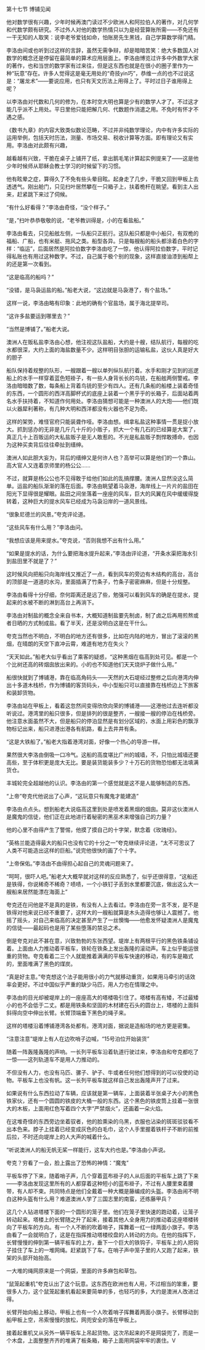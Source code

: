 

第十七节 博铺见闻

他对数学很有兴趣，少年时候再澳门读过不少欧洲人和阿拉伯人的著作，对几何学和代数学颇有研究。不过外人对他的数学热情只以为是经营算账所需――不免还有一干无知的人取笑：说李老爷爱钱如命，怕账房先生黑钱，自己学算数学得门精。

李洛由间或也听到过这样的言辞，虽然无需争辩，却是暗暗苦笑：绝大多数国人对数学的概念还是停留在最简单的算术应用层面上。李洛由博览过许多中外数学大家的著作，也和当世的数学家有过来往，但是这东西也就是在很小的圈子里作为一种“玩意”存在。许多人觉得这是毫无用处的“奇技yin巧”，恭维一点的也不过说这是：“屠龙术”――要说应用，也只有天文历法上用得上了。平时过日子谁用得上呢？

以李洛由对代数和几何的修为，在本时空大明也算是少有的数学人才了。不过这才能几乎派不上用处。平日里他只能把解几何、代数题作消遣之用。不免时有怀才不遇之感。

《数书九章》的内容大致类似数论范畴，不过并非纯数学理论，内中有许多实际的运用举例，包括天时历法，测量、市场交易、税收计算等方面。即有理论又有实用。李洛由对此颇有兴趣，

越看越有兴致，干脆在桌子上铺开了纸，拿出鹅毛笔计算起实例提来了――这是他少年时候师从耶稣会教士学习的时候留下的习惯。

他有眩晕之症，算得久了不免有些头晕目眩。起身走了几步，干脆又回到甲板上去透透气。刚出舱门，只见扫叶居然攀在一只箱子上，扶着桅杆在眺望。看到主人出来，赶紧跳下来过了伺候。

“有什么好看得？”李洛由奇怪，“没个样子。”

“是，”扫叶恭恭敬敬的说，“老爷教训得是，小的在看盐船。”

李洛由看去，只见船舷左侧，一队船只正航行。这队船只都是中小船只，有双桅的福船、广船，也有米艇、拖风之类。船型各异。只是每艘船的船头都涂着白色的字样：“临运”，后面居然是阿拉伯数字李洛由吃了一惊，他认得阿拉伯数字，平时记得私账也有用过这种数字。不过，自己属于极个别的现象，这样直接油漆到船帮上的还是第一次看到。

“这是临高的船吗？”

“没错，是马袅运盐的船。”船老大说，“这边就是马袅港了，有个盐场。”

这样一说，李洛由略有印象：此地的确有个官盐场，属于海北提举司。

“这许多盐要运到哪里去？”

“当然是博铺了。”船老大说。

澳洲人在贩私盐李洛由心想，他注视这队盐船，大约是十艘，结队航行，每艘的吃水都很深，大约上面的海盐数量不少。这样明目张胆的运输私盐，这伙人真是好大的胆子

船队保持着规整的队形，一艘跟着一艘以单列纵队航行着。水手和刚才见到的巡逻船上的水手一样穿着蓝色短褂子，有一些人身背长长的鸟铳，在船舷两侧警戒。李洛由暗暗数了数，每条船上背着鸟铳的至少有四人。还有几条船的船楼上装着奇怪的东西，一个圆形的西洋高脚杯式的底座上装着一个黑乎乎的长箱子，后面站着两名水手扶持着，不知道作何用处。李洛由猜想可能是一种澳洲人的大炮――他们既以火器犀利著称，有几种大明和西洋都没有火器也不足为奇。

这样的架势，难怪官府只能装聋作哑。李洛由想。缉拿私盐这种事情一贯是捉小放大。抓到惩办的无非是几斤几十斤的小贩子，抓大一个有几石的已经算是大案了，真正几十上百贩运的大私盐贩子是无人敢惹的。不光是私盐贩子剽悍敢搏命，也因为这种买卖背后往往牵扯到缙绅。

澳洲人如此胆大妄为，背后的缙绅又是何许人也？高举可以算是他们的一个靠山。高大官人又连着京师里的杨公公……

不过，就算是杨公公也不见得敢于给他们如此的乱搞撑腰。澳洲人显然没这么简单。运盐的船队渐渐的落在后面。李洛由眺望着马袅港，海岸线上一片片的盐田在阳光下显得很是耀眼。盐田之间坐落着一座座的风车，巨大的风翼在风中缓缓得旋转着，这种巨大的提水风车已经成为马袅沿岸的一道风景线。

“很象尼德兰的风景。”夸克评论道。

“这些风车有什么用？”李洛由问。

“我想应该是用来提水。”夸克说，“否则我想不出有什么用。”

“如果是提水的话，为什么要把海水提升起来，”李洛由评论道，“开条水渠把海水引到盐田里不就是了？”

这时候风向把船只向海岸线又推近了一点，看到风车的旁边有木结构的高台，高台的顶部是一道道的水沟，里面插满了竹条子，竹条子密密麻麻，但是十分规整。

李洛由看得十分仔细，奈何距离还是远了些，勉强可以看到风车的确是在提水，提起来的水被不断的淋到高台上再淌下。

李洛由对制盐的概念全来自书本，大概知道制盐要先制卤，制了卤之后再用煎熬或者日晒的方式制成盐。看了半天，还是没明白这是在干什么。

夸克当然也不明白，不明白的地方还有很多，比如在内陆的地方，冒出了滚滚的黑烟，在晴朗的天空下直冲云霄，难道有地方在失火？

“天天如此。”船老大似乎看出了乘客的疑惑，“这种黑烟在临高到处可见。都是一个个比树还高的砖烟囱放出来的。小的也不知道他们天天烧炉子做什么用。”

船很快就到了博铺港，靠在临高角码头――天然的大石堤经过整修之后向港湾内伸出十多道木栈桥，作为博铺的客货码头，中小型船只可以直接靠在栈桥边上下旅客和装卸货物。

李洛由站在甲板上，看着这忽然间变得欣欣向荣的博铺港――这港他过去连听都没听说过。港湾里的船只很多，但是排列的很是整齐，一艘接一艘的停泊在栈桥旁。他注意水面虽然不大，但是船只的停泊显然是有划分区域的，水面上用彩色的飘浮物标记出来，船只进港出港各有航路，看上去井井有条。

“这是大铁船了。”船老大指着港湾对面，好像一个热心的导游一样。

果然很大李洛由倒吸一口冷气。这船的高度堪比广州的城墙，不，只怕比城墙还要高些，至于体积更是庞大无比。要是装货能装多少？十万石的货物恐怕都无法填满货仓。

丰城轮完全超越他的认识。李洛由的第一个感觉就是这不是人能够制造的东西。

“上帝”夸克代他说出了心声，“这玩意只有魔鬼才能建造”

李洛由点点头。想到船老大说临高这里到处是喷发着黑烟的烟囱。莫非这伙澳洲人是魔鬼的信徒，他们正在此地进行着秘密的黑巫术来增强自己的力量？

他的心里不由得产生了警惕，他摸了摸自己的十字架，默念着《玫瑰经》。

“英格兰能造得最大的船只也没有它的十分之一”夸克继续评论道，“太不可思议了人类不可能造出这样的巨船。”说完他很快的画了个十字。

“上帝保佑。”李洛由不由得担心起自己的灵魂问题来了。

“呵呵，很吓人吧。”船老大大概早就对这样的反应熟悉了，似乎还很得意，“这船还是铁得，你说稀奇不稀奇？啧啧，一个小铁钉子丢到水里都要沉底，做出这么大一艘船来居然能漂在海面上”

夸克还在问他是不是真的是铁，有没有人上去看过。李洛由在旁一言不发，是不是铁得对他来说已经不重要了，这样大的一艘船就算是木头造得也够让人震撼了。他摇了摇头，对自己来临高的决定甚至产生了一丝懊悔――他愈发怀疑澳洲人是魔鬼的信徒――最起码也是用了某些堕落的禁忌之术。

倒是夸克对此不甚在意，兴致勃勃的东张西望。堤岸上有两根平行的黑色铁条铺设着。上面由人力推动着平板车，铁轮在铁条上发出轰隆的滚动声。车上似乎能运很重的货物。夸克看着二三个人就能推着满满的平板车快速的移动，有的车是箱式的，里面堆满了黑色的煤炭。

“真是好主意。”夸克想这个法子能用很小的力气就移动重货，如果用马牵引的话效率会更好。不过中国似乎严重的缺少马匹，用人力也在情理之中。

李洛由的目光却被堤岸上的一座座高大的塔楼吸引住了。塔楼有高有矮，不过最矮小的也不会低于二丈。都是用铁条和坚固的木材建在石头的圆台上，塔楼的上面斜斜得向空中伸出长臂。长臂顶端垂下黑色的绳子来。

这样的塔楼沿着博铺港湾各处都有。港湾对面，据说是造船场的地方更是密集。

“注意注意”堤岸上有人在边吹哨子边喊，“15号泊位开始装货”

随着一阵轰隆轰隆的声响。一长列平板车沿着轨道行驶过来，李洛由和夸克都吃了一惊――这列轨道车不是用人力推动的。

不但没有人力，也没有马匹、骡子、驴子、牛或者任何他们想得到的可以役使的动物。平板车上也没有帆。这一长列平板车就这样自己发出轰隆声开了过来。

如果说有什么东西拉动了车辆，应该就是第一辆车，上面装着半张桌子大小的黑色铁家伙，还有一个圆圆的铁皮的大桶一般的东西。这个黑色的铁皮筒上挂着一张很大的木板，上面用红色写着四个大字“严禁烟火”，还画着一朵火焰。

在这堆奇怪的东西旁边坐着驭者，他的脸熏染的乌黑，衣服也沾染的斑斑驳驳看不出本色来。脖子上挂着已经变成灰色的白毛巾，这个人手里握着铁杆子不断的前推后拉，不时还向堤岸上的人大声的喊着什么。

“听说澳洲人的船无帆无桨一样能行，这车大约也是。”李洛由小声说。

夸克？穷看了一会，脸上露出了恐怖的神情：“魔鬼”

平板车停了下来，随着哨子声，几个穿着蓝布褂子的人从后面的平板车上跳了下来――李洛由发现这里所有的人都穿着这种短小的蓝布褂子，不过有人腰里束着腰带，有人却不束。共同特点是他们全戴着一种大概是藤编成的头盔。李洛由闹不明白这种头盔有什么用？难道澳洲人学了三国志里的南蛮，还练藤甲兵？

这几个人钻进塔楼下面的一个圆形的笼子里。他们在笼子里快速的跑动着，让笼子转动起来。塔楼上的长臂随之升了起来，接着其他人全身用力的推动着这座塔楼转向了平板车的方向。有一个人不断的吹着哨子，挥舞着一红一绿两面小旗子。李洛由看了一会就明白了，这是在指挥推动塔楼绞盘的人转动的方向。在他的指挥下，长臂慢慢的伸到第一辆平板车的上方，垂下一个巨大的铁钩子，平板车上的人把钩子挂住了车上的一堆网绳。赶紧跳下了车。在哨子声中笼子里的人又跑了起来，铁架的头部开始抬高。

一大堆的绳网原来是一个网袋，里面的许多麻包和草包。

“鼠笼起重机”夸克认出了这个玩意。这东西在欧洲也有人用，不过相当的笨重，要很多人力，这个鼠笼起重机看起来要简单的多，也轻巧的多，大约是澳洲人改进过得。

长臂开始向船上移动，甲板上也有一个人吹着哨子挥舞着两面小旗子。长臂移动到船甲板上空，吊索慢慢的放松，网兜安全的落在甲板上。

接着起重机又从另外一辆平板车上吊起货物。这次吊起来的不是网袋兜了，而是一个木盘，上面整整齐齐的堆满了板条箱，箱子上面用网袋牢牢的裹住。V

